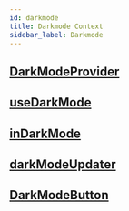 ```yaml
---
id: darkmode
title: Darkmode Context
sidebar_label: Darkmode
---
```


## [DarkModeProvider](https://github.com/UW-Macrostrat/ui-components/blob/master/src/dark-mode.ts#L25)

## [useDarkMode](https://github.com/UW-Macrostrat/ui-components/blob/master/src/dark-mode.ts#L65)

## [inDarkMode](https://github.com/UW-Macrostrat/ui-components/blob/master/src/dark-mode.ts#L66)

## [darkModeUpdater](https://github.com/UW-Macrostrat/ui-components/blob/master/src/dark-mode.ts#L67)

## [DarkModeButton](https://github.com/UW-Macrostrat/ui-components/blob/master/src/dark-mode.ts#L69)
